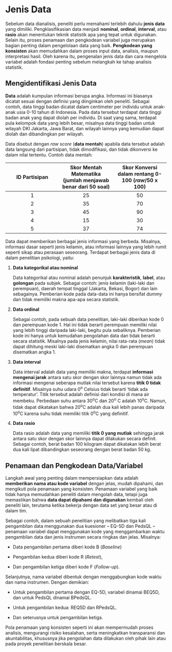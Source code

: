 # Jenis Data {#sec-jenis-data}

Sebelum data dianalisis, peneliti perlu memahami terlebih dahulu **jenis data** yang dimiliki. Pengklasifikasian data menjadi **nominal**, **ordinal**, **interval**, atau **rasio** akan menentukan teknik statistik apa yang tepat untuk digunakan. Selain itu, proses penamaan dan pengkodean variabel juga merupakan bagian penting dalam pengelolaan data yang baik. **Pengkodean yang konsisten** akan memudahkan dalam proses input data, analisis, maupun interpretasi hasil. Oleh karena itu, pengenalan jenis data dan cara mengelola variabel adalah fondasi penting sebelum melangkah ke tahap analisis statistik.

## Mengidentifikasi Jenis Data

**Data**\index{Data} adalah kumpulan informasi berupa angka. Informasi ini biasanya dicatat sesuai dengan definisi yang diinginkan oleh peneliti. Sebagai contoh, data tinggi badan dicatat dalam centimeter per individu untuk anak-anak usia 0-10 tahun di Indonesia. Pada data tersebut terdapat data tinggi badan anak yang dapat diolah per individu. Di saat yang sama, terdapat pula kelompok data yang lebih besar, misalnya data tinggi badan untuk wilayah DKI Jakarta, Jawa Barat, dan wilayah lainnya yang kemudian dapat diolah dan dibandingkan per wilayah.

Data disebut dengan *raw score* (**data mentah**) apabila data tersebut adalah data langsung dari partisipan, tidak dimodifikasi, dan tidak dikonversi ke dalam nilai tertentu. Contoh data mentah:

| ID Partisipan | Skor Mentah Matematika (jumlah menjawab benar dari 50 soal) | Skor Konversi dalam rentang 0-100 (*raw*/50 x 100) |
|:----------------------:|:----------------------:|:----------------------:|
| 1 | 25 | 50 |
| 2 | 35 | 70 |
| 3 | 45 | 90 |
| 4 | 15 | 30 |
| 5 | 37 | 74 |

Data dapat memberikan berbagai jenis informasi yang berbeda. Misalnya, informasi dasar seperti jenis kelamin, atau informasi lainnya yang lebih rumit seperti sikap atau perasaan seseorang. Terdapat berbagai jenis data di dalam penelitian psikologi, yaitu:

1.  **Data kategorikal atau nominal**

    Data kategorikal atau nominal adalah penunjuk **karakteristik**, **label**, atau **golongan** pada subjek. Sebagai contoh: jenis kelamin (laki-laki dan perempuan), daerah tempat tinggal (Jakarta, Bekasi, Bogor) dan lain sebagainya. Pemberian kode pada data-data ini hanya bersifat *dummy* dan tidak memiliki makna apa-apa secara statistik.

2.  **Data ordinal**

    Sebagai contoh, pada sebuah data penelitian, laki-laki diberikan kode 0 dan perempuan kode 1. Hal ini tidak berarti perempuan memiliki nilai yang lebih tinggi daripada laki-laki, begitu pula sebaliknya. Pemberian kode ini hanya untuk kemudahan pengolahan data dan tidak berarti secara statistik. Misalnya pada jenis kelamin, nilai rata-rata (*mean*) tidak dapat dihitung meski laki-laki disematkan angka 0 dan perempuan disematkan angka 1.

3.  **Data interval**

    Data interval adalah data yang memiliki makna, terdapat **informasi mengenai jarak** antara satu skor dengan skor lainnya namun tidak ada informasi mengenai seberapa mutlak nilai tersebut karena **titik 0 tidak definitif**. Misalnya suhu udara 0^o^ Celsius tidak berarti ‘tidak ada temperatur’. Titik tersebut adalah definisi dari kondisi di mana air membeku. Perbedaan suhu antara 30^o^C dan 20^o^ C adalah 10^o^C. Namun, tidak dapat dikatakan bahwa 20^o^C adalah dua kali lebih panas daripada 10^o^C karena suhu tidak memiliki titik 0^o^C yang definitif.

4.  **Data rasio**

    Data rasio adalah data yang memiliki **titik 0 yang mutlak** sehingga jarak antara satu skor dengan skor lainnya dapat dilakukan secara definit. Sebagai contoh, berat badan 100 kilogram dapat dikatakan lebih berat dua kali lipat dibandingkan seseorang dengan berat badan 50 kg.

## Penamaan dan Pengkodean Data/Variabel

Langkah awal yang penting dalam mempersiapkan data adalah **memberikan nama atau kode variabel** dengan jelas, mudah dipahami, dan mengikuti pola penamaan yang konsisten. Penamaan variabel yang baik tidak hanya memudahkan peneliti dalam mengolah data, tetapi juga memastikan bahwa **data dapat dipahami** **dan digunakan** kembali oleh peneliti lain, terutama ketika bekerja dengan data set yang besar atau di dalam tim.

Sebagai contoh, dalam sebuah penelitian yang melibatkan tiga kali pengambilan data menggunakan dua kuesioner – EQ-5D dan PedsQL – penamaan variabel dapat menggunakan kode yang menggambarkan waktu pengambilan data dan jenis instrumen secara ringkas dan jelas. Misalnya:

-   Data pengambilan pertama diberi kode B (*Baseline*)

-   Pengambilan kedua diberi kode R (*Retest*),

-   Dan pengambilan ketiga diberi kode F (*Follow-up*).

Selanjutnya, nama variabel dibentuk dengan menggabungkan kode waktu dan nama instrumen. Dengan demikian:

-   Untuk pengambilan pertama dengan EQ-5D, variabel dinamai BEQ5D, dan untuk PedsQL dinamai BPedsQL.

-   Untuk pengambilan kedua: REQ5D dan RPedsQL.

-   Dan seterusnya untuk pengambilan ketiga.

Pola penamaan yang konsisten seperti ini akan mempermudah proses analisis, mengurangi risiko kesalahan, serta meningkatkan transparansi dan akuntabilitas, khususnya jika pengolahan data dilakukan oleh pihak lain atau pada proyek penelitian berskala besar.
